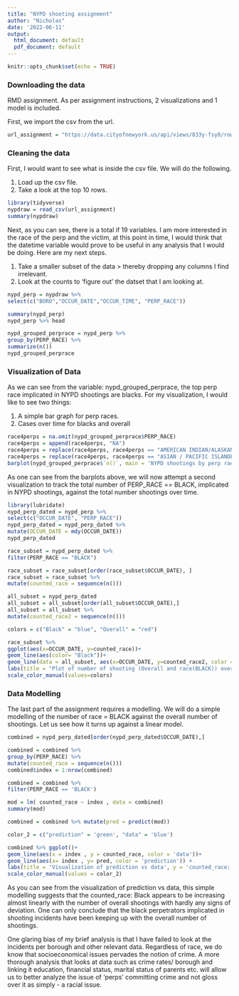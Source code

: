 ```yaml
---
title: "NYPD shooting assignment"
author: "Nicholas"
date: '2022-06-11'
output:
  html_document: default
  pdf_document: default
---
```


```r
knitr::opts_chunk$set(echo = TRUE)
```

### Downloading the data 

RMD assignment. As per assignment instructions, 2 visualizations and 1 model is included.   
   
First, we import the csv from the url. 

```r

url_assignment = "https://data.cityofnewyork.us/api/views/833y-fsy8/rows.csv?accessType=DOWNLOAD"
```

### Cleaning the data

First, I would want to see what is inside the csv file. We will do the following. 

1. Load up the csv file. 
2. Take a look at the top 10 rows. 

```r

library(tidyverse)
nypdraw = read_csv(url_assignment)
summary(nypdraw)

```

Next, as you can see, there is a total if 19 variables. I am more interested in the race of the perp and the victim, at this point in time, I would think that the datetime variable would prove to be useful in any analysis that I would be doing. Here are my next steps. 

1. Take a smaller subset of the data > thereby dropping any columns I find irrelevant. 
2. Look at the counts to 'figure out' the datset that I am looking at. 

```r

nypd_perp = nypdraw %>%
select(c("BORO","OCCUR_DATE","OCCUR_TIME", "PERP_RACE"))

summary(nypd_perp)
nypd_perp %>% head

nypd_grouped_perprace = nypd_perp %>%
group_by(PERP_RACE) %>%
summarize(n())
nypd_grouped_perprace

```
 
### Visualization of Data
 
As we can see from the variable: nypd_grouped_perprace, the top perp race implicated in NYPD shootings are blacks. For my visualization, I would like to see two things:

1. A simple bar graph for perp races. 
2. Cases over time for blacks and overall 

```r
race4perps = na.omit(nypd_grouped_perprace$PERP_RACE)
race4perps = append(race4perps, "NA")
race4perps = replace(race4perps, race4perps == "AMERICAN INDIAN/ALASKAN NATIVE", "NATIVES")
race4perps = replace(race4perps, race4perps == "ASIAN / PACIFIC ISLANDER", "A/P ISLANDERS")
barplot(nypd_grouped_perprace$`n()`, main = 'NYPD shootings by perp race', ylab = 'Counts', names.arg =  race4perps, las=2, cex.names = 0.6)

```


As one can see from the barplots above, we will now attempt a second visualization to track the total number of PERP_RACE == BLACK, implicated in NYPD shootings, against the total number shootings over time. 

```r
library(lubridate)
nypd_perp_dated = nypd_perp %>%
select(c("OCCUR_DATE", "PERP_RACE"))
nypd_perp_dated = nypd_perp_dated %>%
mutate(OCCUR_DATE = mdy(OCCUR_DATE))
nypd_perp_dated

race_subset = nypd_perp_dated %>%
filter(PERP_RACE == "BLACK")

race_subset = race_subset[order(race_subset$OCCUR_DATE), ]
race_subset = race_subset %>%
mutate(counted_race = sequence(n()))

all_subset = nypd_perp_dated
all_subset = all_subset[order(all_subset$OCCUR_DATE),]
all_subset = all_subset %>%
mutate(counted_race2 = sequence(n()))

colors = c("Black" = "blue", "Overall" = "red")

race_subset %>%
ggplot(aes(x=OCCUR_DATE, y=counted_race))+
geom_line(aes(color= "Black"))+
geom_line(data = all_subset, aes(x=OCCUR_DATE, y=counted_race2, color = "Overall")) +
labs(title = "Plot of number of shooting (Overall and race(BLACK)) over time", y= "Counts", x = "Date", color = "Legend") +
scale_color_manual(values=colors)

```

### Data Modelling

The last part of the assignment requires a modelling. We will do a simple modelling of the number of race = BLACK against the overall number of shootings. Let us see how it turns up against a linear model. 


```r

combined = nypd_perp_dated[order(nypd_perp_dated$OCCUR_DATE),]

combined = combined %>%
group_by(PERP_RACE) %>%
mutate(counted_race = sequence(n()))
combined$index = 1:nrow(combined)

combined = combined %>%
filter(PERP_RACE == 'BLACK')

mod = lm( counted_race ~ index , data = combined)
summary(mod)

combined = combined %>% mutate(pred = predict(mod))

color_2 = c("prediction" = 'green', "data" = 'blue')

combined %>% ggplot()+
geom_line(aes(x = index , y = counted_race, color = 'data'))+
geom_line(aes(x= index , y= pred, color = 'prediction')) +
labs(title = 'Visualization of prediction vs data', y = 'counted_race: Black', x='Overall shootings', color = 'Legend')+
scale_color_manual(values = color_2)


```

As you can see from the visualization of prediction vs data, this simple modelling suggests that the counted_race: Black appears to be increasing almost linearly with the number of overall shootings with hardly any signs of deviation. One can only conclude that the black perpetrators implicated in shooting incidents have been keeping up with the overall number of shootings. 

One glaring bias of my brief analysis is that I have failed to look at the incidents per borough and other relevant data. Regardless of race, we do know that socioeconomical issues pervades the notion of crime. A more thorough analysis that looks at data such as crime rates/ borough and linking it education, financial status, marital status of parents etc. will allow us to better analyze the issue of 'perps' committing crime and not gloss over it as simply - a racial issue. 

